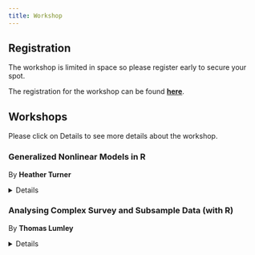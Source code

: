 ```yaml
---
title: Workshop
---
```



## Registration

The workshop is limited in space so please register early to secure your spot.

The registration for the workshop can be found [**here**](https://membership.biometricsociety.org.au/event-6207949).

## Workshops

Please click on Details to see more details about the workshop.

### Generalized Nonlinear Models in R

By **Heather Turner**

<details>

- **Date and Time**: 24th November 2025, 9AM-5PM

- **Location**: At or close to National Film and Sound Archive

The class of generalized linear models covers several methods commonly used in data analysis, including multiple linear regression, logistic regression, and log-linear models. But a linear predictor does not always capture the relationship we wish to model. Rather, a nonlinear predictor may provide a better description of the observed data, often with fewer and more interpretable parameters. This workshop introduces the wider class of generalized nonlinear models (GNMs) and their implementation via the R package gnm. The day will begin with a brief refresher of linear and generalized linear models. The extension to a nonlinear predictor will be motivated by the case of structured interaction models, such as Goodman's Row-Column association model for contingency tables. The remainder of the day will be devoted to further applications, such as the UNIDIFF models for social mobility data, the Lee-Carter model for mortality data, and bespoke GNMs.

#### Requirements

Participants should

- bring a laptop with R installed, along with the `gnm`, `logmult` and `vcdExtra` packages.
- have basic R knowledge (e.g. you have used R to load data, create simple visualisations, perform basic analyses and write simple functions or more specifically, you are familiar with concepts in [Cookbook for R by Winston Chang](http://www.cookbook-r.com/))
- know basic statistics (e.g. simple linear regression, hypothesis testing, basic summary statistics and plots)

#### Desirable

Familiarity with:

- generalized linear models and/or
- nonlinear least squares models

would be beneficial but not essential.

#### Biography

Heather is an Associate Professor and EPSRC Research Software Engineering Fellow in the Statistics Department at the University of Warwick, UK. She has over 20 years of experience in the development of statistical code and software, gained through positions in academia, industry, and as a freelance consultant. In research, she has developed a portfolio of R packages for statistical modelling and collaborated on applications in sports, social science and agriculture. In her work with industry, she has specialised in applications in pharmaceutical R&D, with companies including Pfizer, Johnson & Johnson and Roche. Heather is active in community management and engagement among R users and developers. She is on the board of the R Foundation and chairs the R Contribution Working Group (fostering the community of contributors to the R project) and the R Forwards taskforce (widening the participation of under-represented groups in the R community).

</details>

### Analysing Complex Survey and Subsample Data (with R)

By **Thomas Lumley**

<details>

- **Date and Time**: 24th November 2025, 9AM-5PM

- **Location**: At or close to National Film and Sound Archive

Modelling data from complex sampling designs such as multistage surveys or case-cohort designs used to require specialised expertise and software (and even hardware).  In the modern world, commodity computers, free software, internet data distribution and the unifying ideas of weighting and influence functions mean that anyone can analyse datasets like these, and relatively little expertise is needed.  This workshop is designed to provide a basis for doing your own analyses.  We will cover

- the basic features of sampling: strata, clusters, sampling probabilities
- describing sampling to R
- summary statistics and graphics for survey data
- regression modelling for survey data
- calibration/raking of weights to use population or full-cohort information
- efficiency/robustness issues in weighted estimation

The workshop will alternate between presentations by me and exercises for you to work on.



#### Requirements

Assumes some experience using R, though we won't need any advanced programming, and knowledge of regression modelling at an advanced undergraduate level.  You will need a laptop with R, the survey package, and the svyVGAM package installed.

#### Biography

Thomas Lumley is a Professor in the Statistics Department at the University of Auckland and Affiliate Professor at the University of Washington.  He is the developer of the 'survey' package for R and author of "Complex Surveys: A Guide to Analysis Using R" (Wiley, 2010). Thomas has given workshops on R or surveys in 13 different time zones.


</details>



